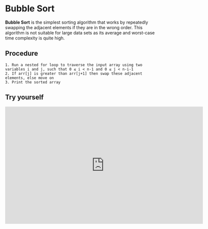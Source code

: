 # Bubble Sort

**Bubble Sort** is the simplest sorting algorithm that works by repeatedly swapping the adjacent elements if they are in the wrong order. This algorithm is not suitable for large data sets as its average and worst-case time complexity is quite high.

## Procedure

```mdx
1. Run a nested for loop to traverse the input array using two variables i and j, such that 0 ≤ i < n-1 and 0 ≤ j < n-i-1
2. If arr[j] is greater than arr[j+1] then swap these adjacent elements, else move on
3. Print the sorted array
```

## Try yourself

<Bleed>
<iframe frameborder="0" src="https://itch.io/embed-upload/6924487?color=333333" allowfullscreen="" width="640" height="380"><a href="https://chandra-mauli-sharma.itch.io/bubble-sort">Play Bubble Sort on itch.io</a></iframe>
</Bleed>
